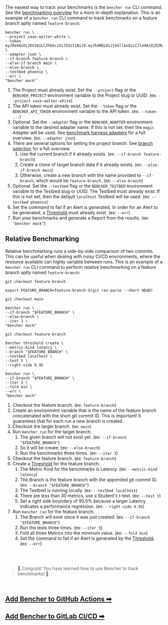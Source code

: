 The easiest way to track your benchmarks is the `bencher run` CLI command.
See the [benchmarking overview](/docs/explanation/benchmarking) for a more in-depth explanation.
This is an example of a `bencher run` CLI command to track benchmarks on a feature branch aptly named `feature-branch`:

```
bencher run \
--project save-walter-white \
--token eyJ0eXAiOiJKV1QiLCJhbGciOiJIUzI1NiJ9.eyJhdWQiOiJjbGllbnQiLCJleHAiOjE2NzQwNjA3NTAsImlhdCI6MTY3MTQ2ODc1MCwiaXNzIjoiYmVuY2hlci5kZXYiLCJzdWIiOiJzYXVsQGJldHRlcmNhbGxzYXVsLmNvbSIsIm9yZyI6bnVsbH0.CABcvWlPobAHs7wsdR6wX5p0R2jaCd7RmpsnMp5pwEc \
--adapter json \
--if-branch feature-branch \
--else-if-branch main \
--else-branch \
--testbed phoenix \
--err \
"bencher mock"`
```


1. The Project must already exist. Set the `--project` flag or the `BENCHER_PROJECT` environment variable to the Project slug or UUID. (ex: `--project save-walter-white`)
1. The API token must already exist. Set the `--token` flag or the `BENCHER_API_TOKEN` environment variable to the API token. (ex: `--token ...`)
1. Optional: Set the `--adapter` flag or the `BENCHER_ADAPTER` environment variable to the desired adapter name. If this is not set, then the `magic` Adapter will be used. See [benchmark harness adapters](/docs/explanation/adapters) for a full overview. (ex: `--adapter json`)
1. There are several options for setting the project branch. See [branch selection](/docs/explanation/branch-selection) for a full overview.
    1. Use the current branch if it already exists. (ex: `--if-branch feature-branch`)
    1. Create a clone of target branch data if it already exists. (ex: `--else-if-branch main`)
    1. Otherwise, create a new branch with the name provided to `--if-branch`, which would be `feature-branch`. (ex: `--else-branch`)
1. Optional: Set the `--testbed` flag or the `BENCHER_TESTBED` environment variable to the Testbed slug or UUID. The Testbed must already exist. If this is not set, then the default `localhost` Testbed will be used. (ex: `--testbed phoenix`)
1. Set the command to fail if an Alert is generated. In order for an Alert to be generated, a [Threshold](/docs/explanation/thresholds) must already exist. (ex: `--err`)
1. Run your benchmarks and generate a Report from the results. (ex: `"bencher mock"`)

## Relative Benchmarking

Relative benchmarking runs a side-by-side comparison of two commits.
This can be useful when dealing with noisy CI/CD environments,
where the resource available can highly variable between runs.
This is an example of a `bencher run` CLI command to perform relative benchmarking on a feature branch aptly named `feature-branch`:

```
git checkout feature-branch

export FEATURE_BRANCH=feature-branch-$(git rev-parse --short HEAD)

git checkout main

bencher run \
--if-branch "$FEATURE_BRANCH" \
--else-branch \
--iter 3 \
"bencher mock"

git checkout feature-branch

bencher threshold create \
--metric-kind latency \
--branch "$FEATURE_BRANCH" \
--testbed localhost \
--test t \
--right-side 0.95

bencher run \
--if-branch "$FEATURE_BRANCH" \
--iter 3 \
--fold min \
--err \
"bencher mock"
```

1. Checkout the feature branch. (ex: `feature-branch`)
1. Create an environment variable that is the name of the feature branch concatenated with the short git commit ID. This is important! It guarantees that for each run a new branch is created.
1. Checkout the target branch. (ex: `main`)
1. Run `bencher run` for the target branch:
    1. The given branch will not exist yet. (ex: `--if-branch "$FEATURE_BRANCH"`)
    1. So it will be create. (ex: `--else-branch`)
    1. Run the benchmarks three times. (ex: `--iter 3`)
1. Checkout the feature branch. (ex: `feature-branch`)
1. Create a [Threshold](/docs/explanation/thresholds) for the feature branch:
    1. The Metric Kind for the benchmarks is Latency. (ex: `--metric-kind latency`)
    1. The Branch is the feature branch with the appended git commit ID. (ex: `--branch "$FEATURE_BRANCH"`)
    1. The Testbed is running locally. (ex: `--testbed localhost`)
    1. There are less than 30 metrics, use a Student's t-test. (ex: `--test t`)
    1. Set a right side boundary of 95.0% because a larger Latency indicates a performance regression. (ex: `--right-side 0.95`)
1. Run `bencher run` for the feature branch:
    1. The Branch will exist since it was just created. (ex: `--if-branch "$FEATURE_BRANCH"`)
    1. Run the tests three times. (ex: `--iter 3`)
    1. Fold all three Metrics into the minimum value. (ex: `--fold min`)
    1. Set the command to fail if an Alert is generated by the [Threshold](/docs/explanation/thresholds). (ex: `--err`)

<br/>
<br/>

> 🐰 Congrats! You have learned how to use Bencher to track benchmarks! 🎉

<br/>

<h2><a href="/docs/how-to/github-actions">Add Bencher to GitHub Actions ➡</a></h2>
<h2><a href="/docs/how-to/gitlab-ci-cd">Add Bencher to GitLab CI/CD ➡</a></h2>